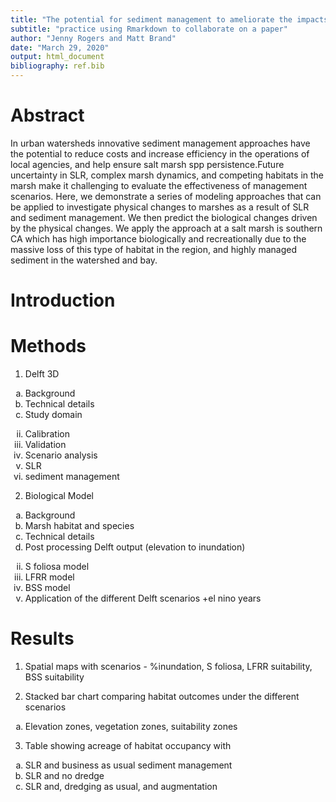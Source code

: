 ```yaml
---
title: "The potential for sediment management to ameliorate the impacts of sea level rise in coastal salt marsh habitats"
subtitle: "practice using Rmarkdown to collaborate on a paper"
author: "Jenny Rogers and Matt Brand"
date: "March 29, 2020"
output: html_document
bibliography: ref.bib
---
```




Abstract
===============================================================

In urban watersheds innovative sediment management approaches have the potential to reduce costs and increase efficiency in the operations of local agencies, and help ensure salt marsh spp persistence.Future uncertainty in SLR, complex marsh dynamics, and competing habitats in the marsh make it challenging to evaluate the effectiveness of management scenarios. Here, we demonstrate a series of modeling approaches that can be applied to investigate physical changes to marshes as a result of SLR and sediment management.  We then predict the biological changes driven by the physical changes. We apply the approach at a salt marsh is southern CA which has high importance biologically and recreationally due to the massive loss of this type of habitat in the region, and highly managed sediment in the watershed and bay.


Introduction
===============================================================






Methods
====================

1.	Delft 3D 
a.	Background
b.	Technical details
i.	Study domain
ii.	Calibration
iii.	Validation 
c.	Scenario analysis
i.	SLR 
ii.	sediment management 

2.	Biological Model
a.	Background
i.	Marsh habitat and species
b.	Technical details
i.	Post processing Delft output (elevation to inundation)
ii.	S foliosa model
iii.	LFRR model
iv.	BSS model
c.	Application of the different Delft scenarios +el nino years


Results
==========================================

1.	Spatial maps with scenarios - %inundation, S foliosa, LFRR suitability, BSS suitability

2.	Stacked bar chart comparing habitat outcomes under the different scenarios
a.	Elevation zones, vegetation zones, suitability zones

3.	Table showing acreage of habitat occupancy with
a.	SLR and business as usual sediment management
b.	SLR and no dredge
c.	SLR and, dredging as usual, and augmentation

